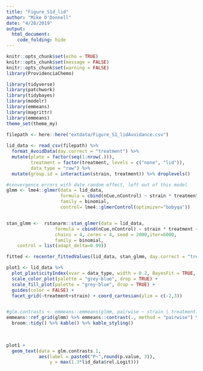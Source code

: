```yaml
---
title: "Figure_S1d_lid"
author: "Mike O'Donnell"
date: "4/28/2019"
output: 
  html_document:
    code_folding: hide
---
```


```r
knitr::opts_chunk$set(echo = TRUE)
knitr::opts_chunk$set(message = FALSE)
knitr::opts_chunk$set(warning = FALSE)
library(ProvidenciaChemo)
```


```r
library(tidyverse)
library(patchwork)
library(tidybayes)
library(modelr)
library(emmeans)
library(magrittr)
library(emmeans)
theme_set(theme_my)

filepath <- here::here("extdata/Figure_S1_lidAvoidance.csv")
  
lid_data <- read_csv(filepath) %>%
  format_AvoidData(day.correct = "treatment") %>%
  mutate(plate = factor(seq(1:nrow(.))),
         treatment = factor(treatment, levels = c("none", "lid")),
         data_type = "raw") %>% 
  mutate(group.id = interaction(strain, treatment)) %>% droplevels()

#convergence errors with date random effect, left out of this model
glmm <- lme4::glmer(data = lid_data, 
                    formula = cbind(nCue,nControl) ~ strain * treatment + (1|plate),
                    family = binomial,
                    control= lme4::glmerControl(optimizer="bobyqa"))


stan_glmm <-  rstanarm::stan_glmer(data = lid_data,
                  formula = cbind(nCue,nControl) ~ strain * treatment + (1|plate),
                  chains = 4, cores = 4, seed = 2000,iter=6000,
                  family = binomial,
    control = list(adapt_delta=0.99))

fitted <- recenter_fittedValues(lid_data, stan_glmm, day.correct = "treatment", BayesFit = "fitted_draws")

plot1 <- lid_data %>%
  plot_plasticityIndex(xvar = data_type, width = 0.2, BayesFit = TRUE, bar = TRUE, alpha = 0.75) +
  scale_color_plot(palette = "grey-blue", drop = TRUE) + 
  scale_fill_plot(palette = "grey-blue", drop = TRUE) +
  guides(color = FALSE) + 
  facet_grid(~treatment+strain) + coord_cartesian(ylim = c(-2,3))


#glm.contrasts <- emmeans::emmeans(glmm, pairwise ~ strain | treatment)
emmeans::ref_grid(glmm) %>% emmeans::contrast(., method = "pairwise") %>%
  broom::tidy() %>% kable() %>% kable_styling()
 
  

plot1 + 
  geom_text(data = glm.contrasts.1, 
            aes(label = paste0("P~",round(p.value, 3)), 
                y = max(1.3*lid_data$rel.Logit)))

```

